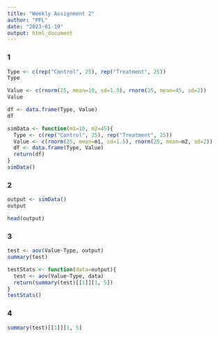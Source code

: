 ```yaml
---
title: "Weekly Assignment 2"
author: "PFL"
date: "2023-01-19"
output: html_document
---
```


### 1  

```r
Type <- c(rep("Control", 25), rep("Treatment", 25))
Type

Value <- c(rnorm(25, mean=10, sd=1.5), rnorm(25, mean=45, sd=2))
Value

df <- data.frame(Type, Value)
df

simData <- function(m1=10, m2=45){
  Type <- c(rep("Control", 25), rep("Treatment", 25))
  Value <- c(rnorm(25, mean=m1, sd=1.5), rnorm(25, mean=m2, sd=2))
  df <- data.frame(Type, Value)
  return(df)
}
simData()

```
### 2  

```r
output <- simData()
output

head(output)
```

### 3  

```r
test <- aov(Value~Type, output)
summary(test)

testStats <- function(data=output){
  test <- aov(Value~Type, data)
  return(summary(test)[[1]][1, 5])
}
testStats()
```

### 4  

```r

summary(test)[[1]][1, 5]

```

